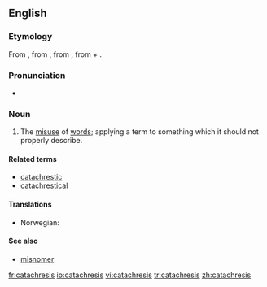 {{wikipedia}}
==English==

===Etymology===
From {{etyl|la}} {{term|catachresis|lang=la}}, from {{etyl|grc|en}} {{term|κατάχρησις|tr=katakhrēsis|lang=grc|sc=polytonic}}, from {{term|καταχράομαι||I misuse|tr=katakhraomai|lang=grc|sc=polytonic}}, from {{term|κατά||wastefully|tr=kata|lang=grc|sc=polytonic}} + {{term|χράω||I use|lang=grc|sc=polytonic}}.

===Pronunciation===
* {{IPA|/kætəˈkɹiːsɪs/}}

===Noun===
{{en-noun|catachreses}}

# The [[misuse]] of [[words]]; applying a term to something which it should not properly describe.

====Related terms====
* [[catachrestic]]
* [[catachrestical]]

====Translations====
{{trans-top|applying a term to something which it should not properly describe}}
* Norwegian: {{t-|no|katakrese|m}}
{{trans-mid}}
{{trans-bottom}}

====See also====
* [[misnomer]]

[[fr:catachresis]]
[[io:catachresis]]
[[vi:catachresis]]
[[tr:catachresis]]
[[zh:catachresis]]